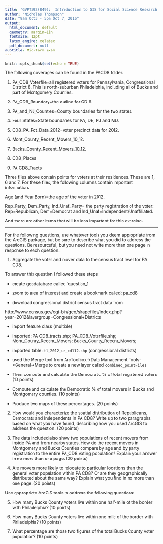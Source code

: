 ```yaml
---
title: 'GVPT392(849):  Introduction to GIS for Social Science Research'
author: "Nicholas Thompson"
date: "9am Oct3 - 5pm Oct 7, 2016"
output:
  html_document: default
  geometry: margin=1in
  fontsize: 12pt
  latex_engine: xelatex
  pdf_document: null
subtitle: Mid-Term Exam
---
```


```r
knitr::opts_chunk$set(echo = TRUE)
```

The following coverages can be found in the PACD8 folder. 

1.	PA_CD8_Voterfile=all registered voters for Pennsylvania, Congressional District 8.   This is north-suburban Philadelphia, including all of Bucks and part of Montgomery Counties.

2.	PA_CD8_Boundary=the outline for CD 8.

3.	PA_and_NJ_Counties=County boundaries for the two states.

4.	Four States=State boundaries for PA, DE, NJ and MD.

5.	CD8_PA_Pct_Data_2012=voter precinct data for 2012.

6.	Mont_County_Recent_Movers_10_12.

7.	Bucks_County_Recent_Movers_10_12.

8.	CD8_Places

9.	PA CD8_Tracts

Three files above contain points for voters at their residences.  These are 1, 6 and 7.  For these files, the following columns contain important information:

Age (and Year Born)=the age of the voter in 2012.

Rep_Party, Dem_Party, Ind_Unaf_Party= the party registration of the voter:  Rep=Republican, Dem=Democrat and Ind_Unaf=Independent/Unaffiliated.

And there are other items that will be less important for this exercise.

----

For the following questions, use whatever tools you deem appropriate from the ArcGIS package, but be sure to describe what you did to address the questions.  Be resourceful, but you need not write more than one page in response to each question.

1. Aggregate the voter and mover data to the census tract level for PA CD8. 

To answer this question I followed these steps:

  * create geodatabase called `question_1
  
  * zoom to area of interest and create a bookmark called:  pa_cd8
  
  * download congressional district census tract data from
  
  http://www.census.gov/cgi-bin/geo/shapefiles/index.php?year=2012&layergroup=Congressional+Districts
  
  * import feature class (multiple)
  
  * imported: PA CD8_tracts.shp; PA_CD8_Voterfile.shp; Mont_County_Recent_Movers; Bucks_County_Recent_Movers; 
  
  * imported table:  `tl_2012_us_cd112.shp` (congressional districts)
  
  * used the Merge tool from ArcToolbox->Data Management Tools->General->Merge to create a new layer called `combined_pointFiles`

+ Then compute and calculate the Democratic $\%$ of total registered voters (10 points)

+ Compute and calculate the Democratic $\%$ of total movers in Bucks and Montgomery counties. (10 points)

+ Produce two maps of these percentages. (20 points)

2. How would you characterize the spatial distribution of Republicans, Democrats and Independents in PA CD8?    Write up to two paragraphs based on what you have found, describing how you used ArcGIS to address the question. (20 points)

3.	The data included also show two populations of recent movers from inside PA and from nearby states.    How do the recent movers in Montgomery and Bucks Counties compare by age and by party registration to the entire PA_CD8 voting population?   Explain your answer in no more than one page. (20 points)

4.	Are movers more likely to relocate to particular locations than the general voter population within PA CD8?  Or are they geographically distributed about the same way?    Explain what you find in no more than one page. (20 points)  

Use appropriate ArcGIS tools to address the following questions:

5.   How many Bucks County voters live within one half-mile of the border with Philadelphia? (10 points)

6.   How many Bucks County voters live within one mile of the border with Philadelphia? (10 points)

7.  What percentage are those two figures of the total Bucks County voter population? (10 points)

